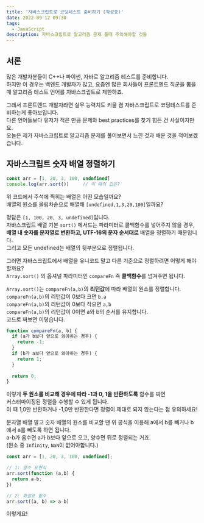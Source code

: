 ```yaml
---
title: '자바스크립트로 코딩테스트 준비하기 (작성중)'
date: 2022-09-12 09:30
tags:
  - JavaScript
description: 자바스크립트로 알고리즘 문제 풀때 주의해야할 것들
---
```


## 서론

많은 개발자분들이 C++나 파이썬, 자바로 알고리즘 테스트를 준비합니다.  
하지만 이 경우는 백엔드 개발자가 많고, 요즘엔 많은 회사들이 프론트엔드 직군을 뽑을 때 
알고리즘 테스트 언어를 자바스크립트로 제한하죠. 

그래서 프론트엔드 개발자라면 실무 능력치도 키울 겸 자바스크립트로 코딩테스트를 준비하는게 좋아보입니다.  
다른 언어들보다 유저가 적은 만큼 문제와 best practices를 찾기 힘든 건 사실이지만요.  
오늘은 제가 자바스크립트로 알고리즘 문제를 풀어보면서 느낀 것과 배운 것을 적어보겠습니다.

## 자바스크립트 숫자 배열 정렬하기

```JavaScript
const arr = [1, 20, 3, 100, undefined]
console.log(arr.sort())     // 이 때의 값은?
```

위 코드에서 주석에 찍히는 배열은 어떤 모습일까요?  
배열의 원소를 올림차순으로 배열해 `[undefined,1,3,20,100]`일까요? 

정답은 `[1, 100, 20, 3, undefined]`입니다.  
자바스크립트 배열 기본 `sort()` 메서드는 파라미터로 콜백함수를 넣어주지 않을 경우, 
**배열 내 숫자를 문자열로 변환하고, UTF-16의 문자 순서대로** 배열을 정렬하기 때문입니다.  
그리고 모든 undefined는 배열의 뒷부분으로 정렬됩니다. 

그러면 자바스크립트에서 배열을 유니코드 말고 다른 기준으로 정렬하려면 어떻게 해야할까요?  
`Array.sort()` 의 옵셔널 파라미터인 `compareFn` 즉 **콜백함수**를 넘겨주면 됩니다.

`Array.sort()`는 `compareFn(a,b)`의 **리턴값**에 따라 배열의 원소를 정렬합니다.  
`compareFn(a,b)`의 리턴값이 0보다 크면 `b,a`  
`compareFn(a,b)`의 리턴값이 0보다 작으면 `a,b`  
`compareFn(a,b)`의 리턴값이 0이면 a와 b의 순서를 유지합니다.  
코드로 짜보면 이렇습니다.

```JavaScript
function compareFn(a, b) {
  if (a가 b보다 앞으로 와야하는 경우) {
    return -1;
  }
  if (b가 a보다 앞으로 와야하는 경우) {
    return 1;
  }
  
  return 0;
}
```

이렇게 **두 원소를 비교해 경우에 따라 -1과 0, 1을 반환하도록** 함수를 짜면  
커스터마이징된 정렬을 수행할 수 있게 됩니다.  
이 때 1,0만 반환하거나 -1,0만 반환한다면 정렬이 제대로 되지 않는다는 점 유의하세요!

문자열 배열 말고 숫자 배열의 원소를 비교할 땐 위 공식을 이용해 
a에서 b를 빼거나 b에서 a를 빼도록 하면 됩니다.  
a-b가 음수면 a가 b보다 앞으로 오고, 양수면 뒤로 정렬되는 거죠.  
(원소 중 `Infinity`, `NaN`이 없어야합니다.)

```JavaScript
const arr = [1, 20, 3, 100, undefined];

// 1: 함수 표현식
arr.sort(function (a,b) {
  return a-b;
})

// 2: 화살표 함수
arr.sort((a, b) => a-b)
```

이렇게요!

